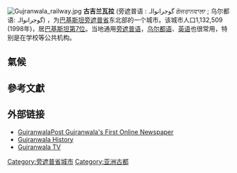 {{Infobox settlement
|name                   = 古吉兰瓦拉
|other_name             = {{Nastaliq|گوجرانوالہ}}
|nickname               = The City of Wrestlers<br />The City of Foods
|settlement_type        = City district
|image_skyline          = [[File:Nishan-E-Manzil_Gujranwala_20140925.jpg|278px]] <br />[[File:UCP_Sub_Campus_Gujranwala_18-May-2017_(cropped).jpg|162px]][[File:Gujranwala_flyover.jpg|116px]]<br />[[File:Mall_of_Gujranwala_(cropped).jpg|278px]]
|imagesize              =
|image_caption          =
|pushpin_map            = Pakistan
|pushpin_label_position =
|pushpin_mapsize        =
|pushpin_map_caption    = 古吉蘭瓦拉於巴基斯坦位置圖
|coordinates_region     = PK
|subdivision_type       = 國家
|subdivision_name       = {{PAK}}
|subdivision_type1      = [[巴基斯坦行政區劃|省份]]
|subdivision_name1      = [[旁遮普省|旁遮普省]]
|subdivision_type2      = [[Districts_of_Pakistan|District]]
|subdivision_name2      = [[Gujranwala_District|Gujranwala District]]
|subdivision_type3      = 自治市鎮
|subdivision_name3      = 7
|subdivision_type4      = 議席數量
|subdivision_name4      = 19
|government_type        =
|leader_title1           = Lieutenant 
|leader_name1            = Adnan
|established_title      =
|established_date       =
|area_total_km2         = 3198
|area_metro_km2         =
|population_as_of       = 2011年6月24日
|population_footnotes   = <ref name="pop">[https://archive.is/20131017035730/world-gazetteer.com/wg.php?x=&men=gcis&lng=en&des=wg&geo=-172&srt=npan&col=abcdefghinoq&msz=1500&pt=c&va=&srt=pnan Pakistan: largest cities and towns and statistics of their population.] World Gazetteer. Retrieved 11 December 2010.</ref>
|population_note        =
|population_total       = 1961360
|religion_main          = Islam
|religions_sub          = Christianity
|population_density_km2 =
|population_urban       =
|population_density_urban_km2   =
|latd=32|latm=9|lats=|latNS=N
|longd=74|longm=11|longs=|longEW=E
|elevation_footnotes    =
|elevation_m            =
|elevation_ft           =
|timezone               = [[巴基斯坦標準時間|PST]]
|utc_offset             = +5
|timezone_DST           = [[巴基斯坦標準時間|PDT]]
|utc_offset_DST         = +6
|postal_code_type       =
|postal_code            =
|area_code              = 055
|blank_name             =
|blank_info             =
|website                =
|footnotes              =
}}
[[File:Gujranwala_railway.jpg|right]]
'''古吉兰瓦拉''' (旁遮普语 : گوجرانوالہ ਗੋਜਰਾਨਵਾਲਾ ; 乌尔都语: گوجرانوالہ) ，为[[巴基斯坦|巴基斯坦]][[旁遮普省|旁遮普省]]东北部的一个城市。该城市人口1,132,509 (1998年)，居[[巴基斯坦城市列表|巴基斯坦第7位]]。当地通用[[旁遮普语|旁遮普语]]，[[乌尔都语|乌尔都语]]、[[英语|英语]]也很常用，特别是在学校等公共机构。

== 氣候 ==
{{Weather box
|location = 古吉兰瓦拉
|metric first = Y
|single line = Y
|Jan high C = 19.0
|Feb high C = 22.0
|Mar high C = 27.0
|Apr high C = 33.0
|May high C = 39.0
|Jun high C = 39.0
|Jul high C = 35.0
|Aug high C = 35.0
|Sep high C = 34.0
|Oct high C = 32.0
|Nov high C = 27.0
|Dec high C = 21.0
|year high C = 30.8
|Jan low C = 6.0
|Feb low C = 11.0
|Mar low C = 16.0
|Apr low C = 20.0
|May low C = 25.0
|Jun low C = 28.0
|Jul low C = 27.0
|Aug low C = 27.0
|Sep low C = 25.0
|Oct low C = 20.0
|Nov low C = 14.0
|Dec low C = 9.0
|year low C = 17.8
|Jan precipitation mm = 18.0
|Feb precipitation mm = 35.0
|Mar precipitation mm = 24.0
|Apr precipitation mm = 13.0
|May precipitation mm = 17.0
|Jun precipitation mm = 48.0
|Jul precipitation mm = 82.0
|Aug precipitation mm = 87.0
|Sep precipitation mm = 43.0
|Oct precipitation mm = 9.0
|Nov precipitation mm = 11.0
|Dec precipitation mm = 12.0
|year precipitation mm = 628.8
|Jan sun = 220.1
|Feb sun = 217.5
|Mar sun = 244.9
|Apr sun = 276
|May sun = 306.9
|Jun sun = 270
|Jul sun = 226.3
|Aug sun = 235.6
|Sep sun = 267
|Oct sun = 291.4
|Nov sun = 261
|Dec sun = 223.2
|year sun = 3039.9
|source 1 = My Weather2<ref name="W2" >{{cite web
  | url = http://www.myweather2.com/City-Town/Pakistan/Gujranwala/climate-profile.aspx
  | title = Gujranwala Climate Profile
  | accessdate = 2010-05-06
  | publisher = [[My_Weather2|My Weather2]]
  | archive-date = 2020-12-05
  | archive-url = https://web.archive.org/web/20201205114334/https://www.myweather2.com/City-Town/Pakistan/Gujranwala/climate-profile.aspx
  | dead-url = no
  }}</ref>
|date=2010年8月
}}
== 參考文獻 ==
{{reflist}}

== 外部链接 ==
{{sisterlinks|Gujranwala}}
* [https://web.archive.org/web/20170626233646/http://gujranwalapost.com/ GujranwalaPost Gujranwala's First Online Newspaper]
* [https://web.archive.org/web/20120514123609/http://www.gujranwalahistory.com/ Gujranwala History ]
* [http://www.gujranwalatv.com Gujranwala TV ] {{Wayback|url=http://www.gujranwalatv.com/ |date=20211206110920 }}

{{Authority control}}
{{DEFAULTSORT:Gujranwala}}
[[Category:旁遮普省城市|Category:旁遮普省城市]]
[[Category:亚洲古都|Category:亚洲古都]]